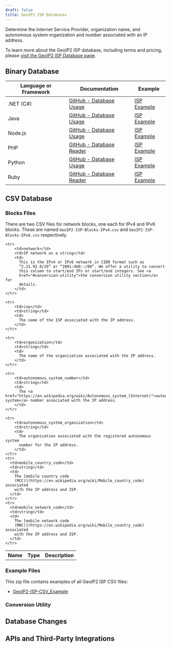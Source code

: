 ```yaml
---
draft: false
title: GeoIP2 ISP Databases
---
```




Determine the Internet Service Provider, organization name, and autonomous
system organization and number associated with an IP address.

To learn more about the GeoIP2 ISP database, including terms and
pricing, please
[visit the GeoIP2 ISP Database page](https://www.maxmind.com/en/geoip2-isp-database).

<DataPrivacyWarning />

## Binary Database

<BinaryDatabases />

| Language or Framework | Documentation                                                                      | Example                                                              |
| --------------------- | ---------------------------------------------------------------------------------- | -------------------------------------------------------------------- |
| .NET (C#)             | [GitHub - Database Usage](https://github.com/maxmind/GeoIP2-dotnet#database-usage) | [ISP Example](https://github.com/maxmind/GeoIP2-dotnet#isp-database) |
| Java                  | [GitHub - Database Usage](https://github.com/maxmind/GeoIP2-java#database-usage)   | [ISP Example](https://github.com/maxmind/GeoIP2-java#isp)            |
| Node.js               | [GitHub - Database Usage](https://github.com/maxmind/GeoIP2-node#database-usage)   | [ISP Example](https://github.com/maxmind/GeoIP2-node#isp-example)    |
| PHP                   | [GitHub - Database Reader](https://github.com/maxmind/GeoIP2-php#database-reader)  | [ISP Example](https://github.com/maxmind/GeoIP2-php#isp-example)     |
| Python                | [GitHub - Database Usage](https://github.com/maxmind/GeoIP2-python#database-usage) | [ISP Example](https://github.com/maxmind/GeoIP2-python#isp-database) |
| Ruby                  | [GitHub - Database Reader](https://github.com/maxmind/GeoIP2-ruby#database-reader) | [ISP Example](https://github.com/maxmind/GeoIP2-ruby#isp-example)    |

## CSV Database

<CsvDatabasesIntro />

<ZipFileContent product-name="GeoIP2-ISP" />

<FileFormat />

### Blocks Files

There are two CSV files for network blocks, one each for IPv4 and IPv6 blocks.
These are named `GeoIP2-ISP-Blocks-IPv4.csv` and
`GeoIP2-ISP-Blocks-IPv6.csv` respectively.

<table>
  <tbody>
    <tr>
        <th>Name</th>
        <th>Type</th>
        <th>Description</th>
    </tr>

    <tr>
        <td>network</td>
        <td>IP network as a string</td>
        <td>
          This is the IPv4 or IPv6 network in CIDR format such as
          “2.21.92.0/29” or “2001:4b0::/80”. We offer a utility to convert
          this column to start/end IPs or start/end integers. See <a
          href="#conversion-utility">the conversion utility section</a> for
          details.
        </td>
    </tr>

    <tr>
        <td>isp</td>
        <td>string</td>
        <td>
          The name of the ISP associated with the IP address.
        </td>
    </tr>

    <tr>
        <td>organization</td>
        <td>string</td>
        <td>
          The name of the organization associated with the IP address.
        </td>
    </tr>

    <tr>
        <td>autonomous_system_number</td>
        <td>string</td>
        <td>
          The <a href="https://en.wikipedia.org/wiki/Autonomous_system_(Internet)">autonomous system</a> number associated with the IP address.
        </td>
    </tr>

    <tr>
        <td>autonomous_system_organization</td>
        <td>string</td>
        <td>
          The organization associated with the registered autonomous system
          number for the IP address.
        </td>
    </tr>
    <tr>
      <td>mobile_country_code</td>
      <td>string</td>
      <td>
        The [mobile country code
        (MCC)](https://en.wikipedia.org/wiki/Mobile_country_code) associated
        with the IP address and ISP.
      </td>
    </tr>
    <tr>
      <td>mobile_network_code</td>
      <td>string</td>
      <td>
        The [mobile network code
        (MNC)](https://en.wikipedia.org/wiki/Mobile_country_code) associated
        with the IP address and ISP.
      </td>
    </tr>
  </tbody>
</table>

### Example Files

This zip file contains examples of all GeoIP2 ISP CSV files:

- [GeoIP2-ISP-CSV_Example](/static/GeoIP2-ISP-CSV_Example.zip)

### Conversion Utility

<ConversionUtility />

## Database Changes

<DatabaseChanges product="ISP" />

## APIs and Third-Party Integrations

<APIs />
